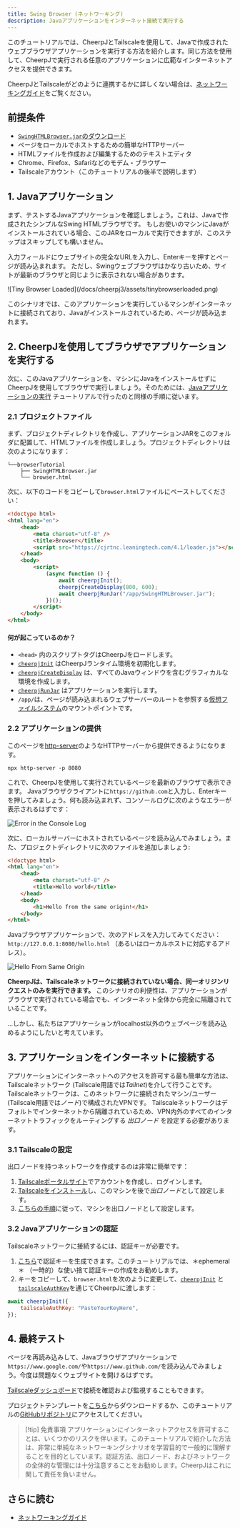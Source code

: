 ```yaml
---
title: Swing Browser (ネットワーキング)
description: Javaアプリケーションをインターネット接続で実行する
---
```


このチュートリアルでは、CheerpJとTailscaleを使用して、Javaで作成されたウェブブラウザアプリケーションを実行する方法を紹介します。同じ方法を使用して、CheerpJで実行される任意のアプリケーションに広範なインターネットアクセスを提供できます。

CheerpJとTailscaleがどのように連携するかに詳しくない場合は、[ネットワーキングガイド][ネットワーキングガイド]をご覧ください。

## 前提条件

- [`SwingHTMLBrowser.jar`のダウンロード](/docs/cheerpj3/tutorials/SwingHTMLBrowser.jar)
- ページをローカルでホストするための簡単なHTTPサーバー
- HTMLファイルを作成および編集するためのテキストエディタ
- Chrome、Firefox、Safariなどのモデム・ブラウザー
- Tailscaleアカウント（このチュートリアルの後半で説明します）

## 1. Javaアプリケーション

まず、テストするJavaアプリケーションを確認しましょう。これは、Javaで作成されたシンプルなSwing HTMLブラウザです。 もしお使いのマシンにJavaがインストールされている場合、このJARをローカルで実行できますが、このステップはスキップしても構いません。

入力フィールドにウェブサイトの完全なURLを入力し、Enterキーを押すとページが読み込まれます。 ただし、Swingウェブブラウザはかなり古いため、サイトが最新のブラウザと同じように表示されない場合があります。

<div class="w-1/2">
	![Tiny Browser Loaded](/docs/cheerpj3/assets/tinybrowserloaded.png)
</div>

このシナリオでは、このアプリケーションを実行しているマシンがインターネットに接続されており、Javaがインストールされているため、ページが読み込まれます。

## 2. CheerpJを使用してブラウザでアプリケーションを実行する

次に、このJavaアプリケーションを、マシンにJavaをインストールせずにCheerpJを使用してブラウザで実行しましょう。そのためには、[Javaアプリケーションの実行] チュートリアルで行ったのと同様の手順に従います。

### 2.1 プロジェクトファイル

まず、プロジェクトディレクトリを作成し、アプリケーションJARをこのフォルダに配置して、HTMLファイルを作成しましょう。プロジェクトディレクトリは次のようになります：

```
└──browserTutorial
    ├── SwingHTMLBrowser.jar
    └── browser.html
```

次に、以下のコードをコピーして`browser.html`ファイルにペーストしてください：

```html title="browser.html" {6, 9-15}
<!doctype html>
<html lang="en">
	<head>
		<meta charset="utf-8" />
		<title>Browser</title>
		<script src="https://cjrtnc.leaningtech.com/4.1/loader.js"></script>
	</head>
	<body>
		<script>
			(async function () {
				await cheerpjInit();
				cheerpjCreateDisplay(800, 600);
				await cheerpjRunJar("/app/SwingHTMLBrowser.jar");
			})();
		</script>
	</body>
</html>
```

#### 何が起こっているのか？

- `<head>` 内のスクリプトタグはCheerpJをロードします。
- [`cheerpjInit`] はCheerpJランタイム環境を初期化します。
- [`cheerpjCreateDisplay`] は、すべてのJavaウィンドウを含むグラフィカルな環境を作成します。
- [`cheerpjRunJar`] はアプリケーションを実行します。
- `/app/`は、ページが読み込まれるウェブサーバーのルートを参照する[仮想ファイルシステム]のマウントポイントです。

### 2.2 アプリケーションの提供

このページを[http-server](https://npm.im/http-server)のようなHTTPサーバーから提供できるようになります。

```shell
npx http-server -p 8080
```

これで、CheerpJを使用して実行されているページを最新のブラウザで表示できます。 Javaブラウザクライアントに`https://github.com`と入力し、Enterキーを押してみましょう。何も読み込まれず、コンソールログに次のようなエラーが表示されるはずです：

![Error in the Console Log](/docs/cheerpj3/assets/errorconsolelog.png)

次に、ローカルサーバーにホストされているページを読み込んでみましょう。また、プロジェクトディレクトリに次のファイルを追加しましょう:

```html title="hello.html"
<!doctype html>
<html lang="en">
	<head>
		<meta charset="utf-8" />
		<title>Hello world</title>
	</head>
	<body>
		<h1>Hello from the same origin!</h1>
	</body>
</html>
```

Javaブラウザアプリケーションで、次のアドレスを入力してみてください：`http://127.0.0.1:8080/hello.html` （あるいはローカルホストに対応するアドレス）。

![Hello From Same Origin](/docs/cheerpj3/assets/hello_sameorigin.png)

**CheerpJは、Tailscaleネットワークに接続されていない場合、同一オリジンリクエストのみを実行できます。** このシナリオの利便性は、アプリケーションがブラウザで実行されている場合でも、インターネット全体から完全に隔離されていることです。

...しかし、私たちはアプリケーションがlocalhost以外のウェブページを読み込めるようにしたいと考えています。

## 3. アプリケーションをインターネットに接続する

アプリケーションにインターネットへのアクセスを許可する最も簡単な方法は、Tailscaleネットワーク (Tailscale用語では*Tailnet*)を介して行うことです。 Tailscaleネットワークは、このネットワークに接続されたマシン/ユーザー(Tailscale用語では*ノード*)で構成されたVPNです。
Tailscaleネットワークはデフォルトでインターネットから隔離されているため、VPN内外のすべてのインターネットトラフィックをルーティングする _出口ノード_ を設定する必要があります。

### 3.1 Tailscaleの設定

出口ノードを持つネットワークを作成するのは非常に簡単です：

1.  [Tailscaleポータルサイト](https://login.tailscale.com/)でアカウントを作成し、ログインします。
2.  [Tailscaleをインストール](https://tailscale.com/kb/installation)し、このマシンを後で*出口ノード*として設定します。
3.  [こちらの手順](https://tailscale.com/kb/1103/exit-nodes)に従って、マシンを出口ノードとして設定します。

### 3.2 Javaアプリケーションの認証

Tailscaleネットワークに接続するには、認証キーが必要です。

1. [こちら](https://login.tailscale.com/admin/settings/keys)で認証キーを生成できます。このチュートリアルでは、＊ephemeral＊ （一時的）な使い捨て認証キーの作成をお勧めします。
2. キーをコピーして、`browser.html`を次のように変更して、[`cheerpjInit`] と [`tailscaleAuthKey`]を通じてCheerpJに渡します：

```js
await cheerpjInit({
	tailscaleAuthKey: "PasteYourKeyHere",
});
```

## 4. 最終テスト

ページを再読み込みして、Javaブラウザアプリケーションで`https://www.google.com/`や`https://www.github.com/`を読み込んでみましょう。今度は問題なくウェブサイトを開けるはずです。

[Tailscaleダッシュボード](https://login.tailscale.com/admin/machines)で接続を確認および監視することもできます。

プロジェクトテンプレートを[こちら](/docs/cheerpj3/tutorials/browserTutorial.zip)からダウンロードするか、このチュートリアルの[GitHubリポジトリ](https://github.com/leaningtech/cheerpj-meta/tree/main/examples/Swing-Browser)にアクセスしてください。

> [!tip] 免責事項
> アプリケーションにインターネットアクセスを許可することは、いくつかのリスクを伴います。このチュートリアルで紹介した方法は、非常に単純なネットワーキングシナリオを学習目的で一般的に理解することを目的としています。認証方法、出口ノード、およびネットワークの全体的な管理には十分注意することをお勧めします。CheerpJはこれに関して責任を負いません。

## さらに読む

- [ネットワーキングガイド]

  [ネットワーキングガイド]: /docs/ja/guides/Networking
  [Javaアプリケーションの実行]: /docs/ja/getting-started/Java-app
  [`cheerpjInit`]: /docs/ja/reference/cheerpjInit
  [`cheerpjCreateDisplay`]: /docs/ja/reference/cheerpjCreateDisplay
  [`cheerpjRunJar`]: /docs/ja/reference/cheerpjRunJar
  [仮想ファイルシステム]: /docs/ja/guides/File-System-support
  [`tailscaleAuthKey`]: /docs/ja/reference/cheerpjInit#tailscaleauthkey
